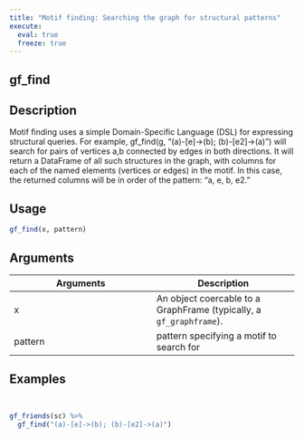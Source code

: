 ```yaml
---
title: "Motif finding: Searching the graph for structural patterns"
execute:
  eval: true
  freeze: true
---
```


## gf_find

## Description
Motif finding uses a simple Domain-Specific Language (DSL) for expressing structural queries. For example, gf_find(g, "(a)-[e]->(b); (b)-[e2]->(a)") will search for pairs of vertices a,b connected by edges in both directions.  It will return a DataFrame of all such structures in the graph, with columns for each of the named elements (vertices or edges) in the motif. In this case, the returned columns will be in order of the pattern: "a, e, b, e2."


## Usage
```r
gf_find(x, pattern)
```

## Arguments
|Arguments|Description|
|---|---|
| x | An object coercable to a GraphFrame (typically, a `gf_graphframe`). |
| pattern | pattern specifying a motif to search for |








## Examples
```r


gf_friends(sc) %>%
  gf_find("(a)-[e]->(b); (b)-[e2]->(a)")


```

